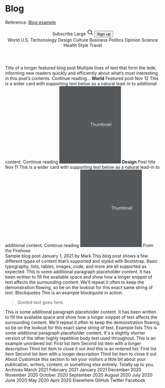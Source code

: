 

<Meta
  title="Examples/Blog"
/>

# Blog

Reference: [Blog example](https://getbootstrap.com/docs/5.1/examples/blog/)

<Canvas>
  <Story name="Blog">
    <header>
      <Container>  
        <Grid>
          <Grid.Item>
            <Link href="#">Subscribe</Link>
          </Grid.Item>
          <Grid.Item>
            <Link href="#">Large</Link>
          </Grid.Item>
          <Grid.Item>
            <Link href="#">
              <svg xmlns="http://www.w3.org/2000/svg" width="20" height="20" fill="none" stroke="currentColor" stroke-linecap="round" stroke-linejoin="round" stroke-width="2" class="mx-3" role="img" viewBox="0 0 24 24"><title>Search</title><circle cx="10.5" cy="10.5" r="7.5"/><path d="M21 21l-5.2-5.2"/></svg>
            </Link>
            <Button type="secondary" size="small" shape="outline" href="#">Sign up</Button>
          </Grid.Item>
        </Grid>
        <Nav>
          <Nav.Item href="#">World</Nav.Item>
          <Nav.Item href="#">U.S.</Nav.Item>
          <Nav.Item href="#">Techonology</Nav.Item>
          <Nav.Item href="#">Design</Nav.Item>
          <Nav.Item href="#">Culture</Nav.Item>
          <Nav.Item href="#">Business</Nav.Item>
          <Nav.Item href="#">Politics</Nav.Item>
          <Nav.Item href="#">Opinion</Nav.Item>
          <Nav.Item href="#">Science</Nav.Item>
          <Nav.Item href="#">Health</Nav.Item>
          <Nav.Item href="#">Style</Nav.Item>
          <Nav.Item href="#">Travel</Nav.Item>
        </Nav>
      </Container>
    </header>
    <main>
      <Container>
        <Heading level={1}>Title of a longer featured blog post</Heading>
        <Paragraph>Multiple lines of text that form the lede, informing new readers quickly and efficiently about what’s most interesting in this post’s contents.</Paragraph>
        <Paragraph>
          <Link href="#">Continue reading...</Link>
        </Paragraph>
        <Grid>
          <Grid.Item>
            <Grid>
              <Grid.Item>
                <Strong>World</Strong>
                <Heading level={3}>Featured post</Heading>
                <Paragraph>Nov 12</Paragraph>
                <Paragraph>This is a wider card with supporting text below as a natural lead-in to additional content.</Paragraph>
                <Link href="#">Continue reading</Link>
              </Grid.Item>
              <Grid.Item>
                <svg class="bd-placeholder-img" width="200" height="250" xmlns="http://www.w3.org/2000/svg" role="img" aria-label="Placeholder: Thumbnail" preserveAspectRatio="xMidYMid slice" focusable="false"><title>Placeholder</title><rect width="100%" height="100%" fill="#55595c"/><text x="50%" y="50%" fill="#eceeef" dy=".3em">Thumbnail</text></svg>
              </Grid.Item>
            </Grid>
          </Grid.Item>
          <Grid.Item>
            <Grid>
              <Grid.Item>
                <Strong>Design</Strong>
                <Heading level={3}>Post title</Heading>
                <Paragraph>Nov 11</Paragraph>
                <Paragraph>This is a wider card with supporting text below as a natural lead-in to additional content.</Paragraph>
                <Link href="#">Continue reading</Link>
              </Grid.Item>
              <Grid.Item>
                <svg class="bd-placeholder-img" width="200" height="250" xmlns="http://www.w3.org/2000/svg" role="img" aria-label="Placeholder: Thumbnail" preserveAspectRatio="xMidYMid slice" focusable="false"><title>Placeholder</title><rect width="100%" height="100%" fill="#55595c"/><text x="50%" y="50%" fill="#eceeef" dy=".3em">Thumbnail</text></svg>
              </Grid.Item>
            </Grid>
          </Grid.Item>
        </Grid>
        <Grid>
          <Grid.Item span={8}>
            <Heading level={3}>From the Firehose</Heading>
            <article>
              <Heading level={2}>Sample blog post</Heading>
              <Paragraph>January 1, 2021 by <Link href="#">Mark</Link></Paragraph>
              <Paragraph>This blog post shows a few different types of content that’s supported and styled with Bootstrap. Basic typography, lists, tables, images, code, and more are all supported as expected.</Paragraph>
              <HorizontalRule />
              <Paragraph>This is some additional paragraph placeholder content. It has been written to fill the available space and show how a longer snippet of text affects the surrounding content. We'll repeat it often to keep the demonstration flowing, so be on the lookout for this exact same string of text.</Paragraph>
              <Heading level={2}>Blockquotes</Heading>
              <Paragraph>This is an example blockquote in action:</Paragraph>
              <Blockquote>Quoted text goes here.</Blockquote>
              <Paragraph>This is some additional paragraph placeholder content. It has been written to fill the available space and show how a longer snippet of text affects the surrounding content. We'll repeat it often to keep the demonstration flowing, so be on the lookout for this exact same string of text.</Paragraph>
              <Heading level={3}>Example lists</Heading>
              <Paragraph>This is some additional paragraph placeholder content. It's a slightly shorter version of the other highly repetitive body text used throughout. This is an example unordered list:</Paragraph>
              <List as="unordered">
                <List.Item>First list item</List.Item>
                <List.Item>Second list item with a longer description</List.Item>
                <List.Item>Third list item to close it out</List.Item>
              </List>
              <Paragraph>And this is an ordered list:</Paragraph>
              <List as="ordered">
                <List.Item>First list item</List.Item>
                <List.Item>Second list item with a longer description</List.Item>
                <List.Item>Third list item to close it out</List.Item>
              </List>
            </article>
          </Grid.Item>
          <Grid.Item span={4}>
            <Heading level={4}>About</Heading>
            <Paragraph>Customize this section to tell your visitors a little bit about your publication, writers, content, or something else entirely. Totally up to you.</Paragraph>
            <Heading level={4}>Archives</Heading>
            <List as="unordered">
              <List.Item>March 2021</List.Item>
              <List.Item>February 2021</List.Item>
              <List.Item>January 2021</List.Item>
              <List.Item>December 2020</List.Item>
              <List.Item>November 2020</List.Item>
              <List.Item>October 2020</List.Item>
              <List.Item>September 2020</List.Item>
              <List.Item>August 2020</List.Item>
              <List.Item>July 2020</List.Item>
              <List.Item>June 2020</List.Item>
              <List.Item>May 2020</List.Item>
              <List.Item>April 2020</List.Item>
            </List>
            <Heading level={4}>Elsewhere</Heading>
            <List as="unordered">
              <List.Item>GitHub</List.Item>
              <List.Item>Twitter</List.Item>
              <List.Item>Facebook</List.Item>
            </List>
          </Grid.Item>
        </Grid>
      </Container>
    </main>
  </Story>
</Canvas>